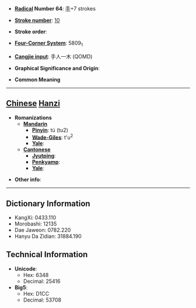 * '''[[Wiktionary:Chinese radical index| Radical]] Number 64''': [[Wiktionary:Chinese radical index 手|手]]+7 strokes

* '''[[Wiktionary:Chinese total strokes index|Stroke number]]''': [[Wiktionary:Chinese total strokes index 10|10]]

* '''Stroke order''': 

* '''[[Wiktionary:Chinese four corner index|Four-Corner System]]''': 5809<sub>1</sub>

* '''[[Wiktionary:Chinese Cangjie index|Cangjie input]]''': 手人一木 (QOMD)

* '''Graphical Significance and Origin''': 

* '''Common Meaning'''

----

== [[Chinese]] [[Hanzi]] ==

* '''Romanizations'''
** '''[[Mandarin]]'''
*** '''[[Pinyin]]''': tú (tu2)
*** '''[[Wade-Giles]]''': t'u<sup>2</sup>
*** '''[[Yale]]''': 
** '''[[Cantonese]]'''
*** '''[[Jyutping]]''':
*** '''[[Penkyamp]]''': 
*** '''[[Yale]]''': 

* '''Other info''': 

----

== Dictionary Information ==

* KangXi: 0433.110
* Morobashi: 12135
* Dae Jaweon: 0782.220
* Hanyu Da Zidian: 31884.190

== Technical Information ==

* '''Unicode''':
** Hex: 6348
** Decimal: 25416
* '''Big5''':
** Hex: D1CC
** Decimal: 53708